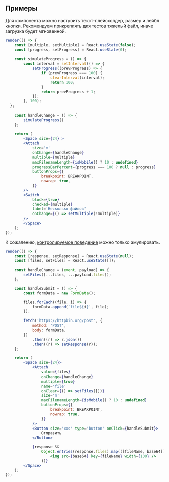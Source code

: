## Примеры

Для компонента можно настроить текст-плейсхолдер, размер и лейбл кнопки. Рекомендуем прикреплять для тестов тяжелый файл, иначе загрузка будет мгновенной.

```jsx live
render(() => {
    const [multiple, setMultiple] = React.useState(false);
    const [progress, setProgress] = React.useState(0);

    const simulateProgress = () => {
        const interval = setInterval(() => {
            setProgress((prevProgress) => {
                if (prevProgress === 100) {
                    clearInterval(interval);
                    return 100;
                }
                return prevProgress + 1;
            });
        }, 100);
  };
  
    const handleChange = () => {
        simulateProgress()
    };
    
    return (
        <Space size={24} >
        <Attach 
            size='m' 
            onChange={handleChange}
            multiple={multiple} 
            maxFilenameLength={isMobile() ? 10 : undefined}
            progressBarPercent={progress === 100 ? null : progress}
            buttonProps={{
                breakpoint: BREAKPOINT,
                nowrap: true,
            }}
        />
        <Switch
            block={true}
            checked={multiple}
            label='Несколько файлов'
            onChange={() => setMultiple(!multiple)}
        />
        </Space>
    );
});
```

К сожалению, [контролируемое поведение](https://ru.reactjs.org/docs/uncontrolled-components.html#the-file-input-tag) можно только эмулировать.

```jsx live
render(() => {
    const [response, setResponse] = React.useState(null);
    const [files, setFiles] = React.useState([]);

    const handleChange = (event, payload) => {
        setFiles([...files, ...payload.files]);
    };

    const handleSubmit = () => {
        const formData = new FormData();

        files.forEach((file, i) => {
            formData.append(`file${i}`, file);
        });

        fetch('https://httpbin.org/post', {
            method: 'POST',
            body: formData,
        })
            .then((r) => r.json())
            .then((r) => setResponse(r));
    };

    return (
        <Space size={24}>
            <Attach
                value={files}
                onChange={handleChange}
                multiple={true}
                name='file'
                onClear={() => setFiles([])}
                size='m'
                maxFilenameLength={isMobile() ? 10 : undefined}
                buttonProps={{
                    breakpoint: BREAKPOINT,
                    nowrap: true,
                }}
            />
            <Button size='xxs' type='button' onClick={handleSubmit}>
                Отправить
            </Button>

            {response &&
                Object.entries(response.files).map(([fileName, base64]) => (
                    <img src={base64} key={fileName} width={100} />
                ))}
        </Space>
    );
});
```
